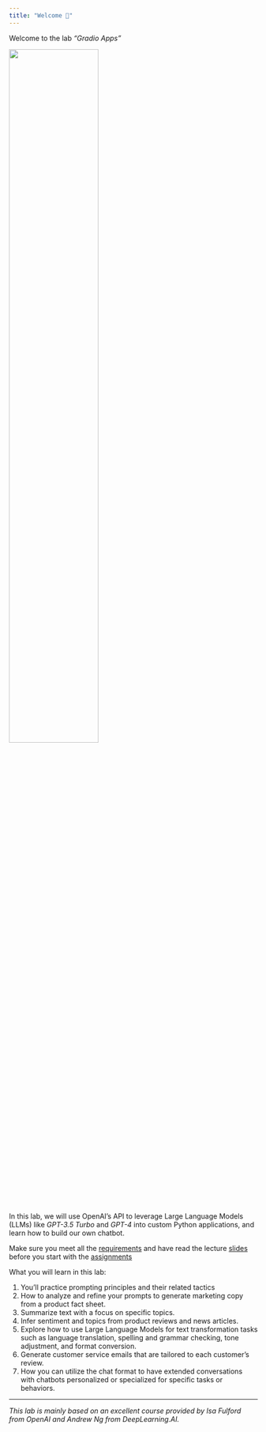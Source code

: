 ```yaml
---
title: "Welcome 👋"
---
```


Welcome to the lab *"Gradio Apps"* 

![](/images/logo.png){width="60%"}

In this lab, we will use OpenAI's API to leverage Large Language Models (LLMs) like *GPT-3.5 Turbo* and *GPT-4* into custom Python applications, and learn how to build our own chatbot.

::: {.callout-important}
Make sure you meet all the [requirements](/requirements.qmd) and have read the lecture [slides](/slide.qmd) before you start with the [assignments](/assignments.qmd) 
:::

What you will learn in this lab:

1. You'll practice prompting principles and their related tactics 
2. How to analyze and refine your prompts to generate marketing copy from a product fact sheet.
3. Summarize text with a focus on specific topics.
4. Infer sentiment and topics from product reviews and news articles.
5. Explore how to use Large Language Models for text transformation tasks such as language translation, spelling and grammar checking, tone adjustment, and format conversion.
6. Generate customer service emails that are tailored to each customer's review.
7. How you can utilize the chat format to have extended conversations with chatbots personalized or specialized for specific tasks or behaviors.


---

*This lab is mainly based on an excellent course provided by Isa Fulford from OpenAI and Andrew Ng from DeepLearning.AI.*